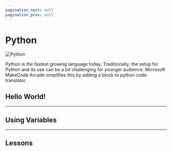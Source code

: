 ```yaml
---
pagination_next: null
pagination_prev: null
---
```



# Python

![Python](pathname:///img/arcade-python.png)


Python is the fastest growing language today. Traditionally, the setup for Python and its use can be a bit challenging for younger audience. Microsoft MakeCode Arcade simplifies this by adding a block to python code translator.

## Hello World!

---

## Using Variables

---

## Lessons

